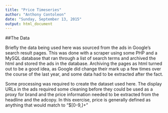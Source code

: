 ```yaml
---
title: "Price Timeseries"
author: "Anthony Contoleon"
date: "Sunday, September 13, 2015"
output: html_document
---
```


##The Data

Briefly the data being used here was sourced from the ads in Google's search result pages. This was done with a scraper using some PHP and a MySQL database that ran through a list of search terms and archived the html and stored the ads in the database. Archiving the pages as html turned out to be a good idea, as Google did change their mark up a few times over the course of the last year, and some data had to be extracted after the fact.

Some processing was required to create the dataset used here. The display URLs in the ads required some cleaning before they could be used as a proxy for brand and the price information needed to be extracted from the headline and the adcopy. In this exercise, price is generally defined as anything that would match to "$[0-9,]+"